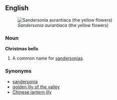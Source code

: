 ==English==
[[Image:Bildtankstelle 1 027.jpg|thumb|''Sandersonia aurantiaca'' (the yellow flowers)]]

===Noun===
'''Christmas bells'''
# {{botany}} A common name for [[sandersonia]]s.

===Synonyms===
*[[sandersonia]]
*[[golden lily of the valley]]
*[[Chinese lantern lily]]